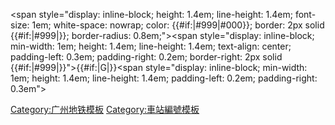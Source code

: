 <includeonly><span <!-- outer container --> style="display: inline-block; height: 1.4em; line-height: 1.4em; font-size: 1em; white-space: nowrap; color: {{#if:{{{uc|}}}|#999|#000}}; border: 2px solid {{#if:{{{uc|}}}|#999|{{广州地铁标志色|{{{1}}}}}}}; border-radius: 0.8em;"><span <!-- line number --> style="display: inline-block; min-width: 1em; height: 1.4em; line-height: 1.4em; text-align: center; padding-left: 0.3em; padding-right: 0.2em; border-right: <!-- vertical separator --> 2px solid {{#if:{{{uc|}}}|#999|{{广州地铁标志色|{{{1}}}}}}}">{{#if:{{{G|}}}|G{{{1}}}|{{{1}}}}}</span><span <!-- station number --> style="display: inline-block; min-width: 1em; height: 1.4em; line-height: 1.4em; padding-left: 0.2em; padding-right: 0.3em">{{{2}}}</span></span></includeonly><noinclude>
{{Esoteric}}
{{Documentation}}
[[Category:广州地铁模板]]
[[Category:車站編號模板]]
</noinclude>
